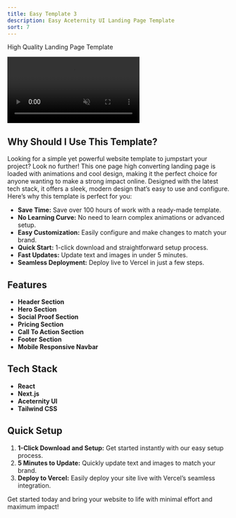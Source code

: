 ```yaml
---
title: Easy Template 3
description: Easy Aceternity UI Landing Page Template
sort: 7
---
```



<span class="text-lg leading-2">High Quality Landing Page Template</span>

<div className="sm:w-1/2 p-0">
  <script dangerouslySetInnerHTML={{__html: `
    document.addEventListener('DOMContentLoaded', function() {
      var video = document.getElementById('ezTemplateVideo');
      if (window.innerWidth >= 1024) {
        video.autoplay = true;
        video.loop = true;
      }
    });
  `}}></script>
  <video controls muted className="rounded-lg" id="ezTemplateVideo">
    <source src="https://pub-0cd6f9d4131f4f79ac40219248ae64db.r2.dev/ez-tmp3.mp4" type="video/mp4" />
    Your browser does not support the video tag.
  </video>

  <InteractiveButtons 
    downloadLink="https://pub-0cd6f9d4131f4f79ac40219248ae64db.r2.dev/easy-template3.zip"
    previewLink="https://easy-template-3.vercel.app/"
  />
</div>

## Why Should I Use This Template?

Looking for a simple yet powerful website template to jumpstart your project? Look no further! This one page high converting landing page is loaded with animations and cool design, making it the perfect choice for anyone wanting to make a strong impact online. Designed with the latest tech stack, it offers a sleek, modern design that’s easy to use and configure. Here’s why this template is perfect for you:

- **Save Time:** Save over 100 hours of work with a ready-made template.
- **No Learning Curve:** No need to learn complex animations or advanced setup.
- **Easy Customization:** Easily configure and make changes to match your brand.
- **Quick Start:** 1-click download and straightforward setup process.
- **Fast Updates:** Update text and images in under 5 minutes.
- **Seamless Deployment:** Deploy live to Vercel in just a few steps.

## Features

- **Header Section**
- **Hero Section**
- **Social Proof Section**
- **Pricing Section**
- **Call To Action Section**
- **Footer Section**
- **Mobile Responsive Navbar**

## Tech Stack

- **React**
- **Next.js**
- **Aceternity UI**
- **Tailwind CSS**

## Quick Setup

1. **1-Click Download and Setup:** Get started instantly with our easy setup process.
2. **5 Minutes to Update:** Quickly update text and images to match your brand.
3. **Deploy to Vercel:** Easily deploy your site live with Vercel’s seamless integration.

Get started today and bring your website to life with minimal effort and maximum impact!
